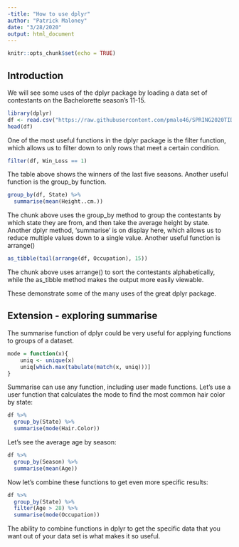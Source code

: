 ---
-title: "How to use dplyr"
author: "Patrick Maloney"
date: "3/28/2020"
output: html_document
---

```{r setup, include=FALSE}
knitr::opts_chunk$set(echo = TRUE)
```

## Introduction

We will see some uses of the dplyr package by loading a data set of contestants on the Bachelorette season's 11-15.

```{r}
library(dplyr)
df <- read.csv("https://raw.githubusercontent.com/pmalo46/SPRING2020TIDYVERSE/master/BacheloretteDSFinal-Dogu.csv")
head(df)
```

One of the most useful functions in the dplyr package is the filter function, which allows us to filter down to only rows that meet a certain condition.

```{r}
filter(df, Win_Loss == 1)
```

The table above shows the winners of the last five seasons. Another useful function is the group_by function.

```{r}
group_by(df, State) %>%
  summarise(mean(Height..cm.))
```

The chunk above uses the group_by method to group the contestants by which state they are from, and then take the average height by state.  Another dplyr method, 'summarise' is on display here, which allows us to reduce multiple values down to a single value. Another useful function is arrange()

```{r}
as_tibble(tail(arrange(df, Occupation), 15))
```

The chunk above uses arrange() to sort the contestants alphabetically, while the as_tibble method makes the output more easily viewable.

These demonstrate some of the many uses of the great dplyr package.

## Extension - exploring summarise

The summarise function of dplyr could be very useful for applying functions to groups of a dataset.

```{r}
mode = function(x){
    uniq <- unique(x)
    uniq[which.max(tabulate(match(x, uniq)))]
}
```

Summarise can use any function, including user made functions.  Let's use a user function that calculates the mode to find the most common hair color by state:

```{r}
df %>%
  group_by(State) %>%
  summarise(mode(Hair.Color))
```

Let's see the average age by season:

```{r}
df %>%
  group_by(Season) %>%
  summarise(mean(Age))
```

Now let's combine these functions to get even more specific results:

```{r}
df %>%
  group_by(State) %>%
  filter(Age > 28) %>%
  summarise(mode(Occupation))
```

The ability to combine functions in dplyr to get the specific data that you want out of your data set is what makes it so useful. 